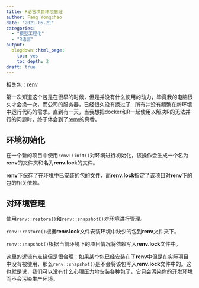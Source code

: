 ```yaml
---
title: R语言项目环境管理
author: Fang Yongchao
date: "2021-05-21"
categories:
  - "模型工程化"
  - "R语言"
output:
  blogdown::html_page:
    toc: yes
    toc_depth: 2
draft: true
---
```


相关包：[renv](https://mirrors.tuna.tsinghua.edu.cn/CRAN/web/packages/renv/index.html)

第一次知道这个包是在很早的时候，但是并没有什么使用的动力，毕竟我的电脑很久才会换一次，而公司的服务器，已经很久没有换过了...所有并没有频繁在新环境中运行代码的需求。直到有一天，当我想把docker和R一起使用以解决R的无法并行的问题时，终于体会到了[renv](https://mirrors.tuna.tsinghua.edu.cn/CRAN/web/packages/renv/index.html)的真香。

## 环境初始化

在一个新的项目中使用`renv::init()`对环境进行初始化，该操作会生成一个名为**renv**的文件夹和名为**renv.lock**的文件。

**renv**下保存了在环境中已安装的包的文件，而**renv.lock**指定了该项目对**renv**下的包的相关依赖。

## 对环境管理

使用`renv::restore()`和`renv::snapshot()`对环境进行管理。

`renv::restore()`根据**renv.lock**文件安装环境中缺少的包到**renv**文件夹下。

`renv::snapshot()`根据当前环境下的项目情况将依赖写入**renv.lock**文件中。

这里的逻辑有点绕但是很合理：如果某个包已经安装在了**renv**中但是在实际项目中没有被使用，那么`renv::snapshot()`是不会将该包写入**renv.lock**文件中的。这也就是说，我们可以没有什么心理压力地安装各种包了，它只会污染你的开发环境而不会污染生产环境。